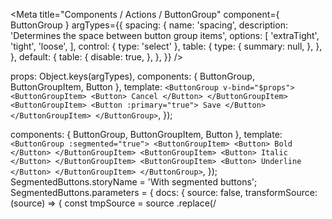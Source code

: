 
<Meta
  title="Components / Actions / ButtonGroup"
  component={ ButtonGroup }
  argTypes={{
    spacing: {
      name: 'spacing',
      description: 'Determines the space between button group items',
      options: [
        'extraTight',
        'tight',
        'loose',
      ],
      control: { type: 'select' },
      table: {
        type: {
          summary: null,
        },
      },
    },
    default: {
      table: {
        disable: true,
      },
    },
  }}
/>

  props: Object.keys(argTypes),
  components: { ButtonGroup, ButtonGroupItem, Button },
  template: `<ButtonGroup v-bind="$props">
    <ButtonGroupItem> <Button> Cancel </Button> </ButtonGroupItem>
    <ButtonGroupItem> <Button :primary="true"> Save </Button> </ButtonGroupItem>
  </ButtonGroup>`,
});

  components: { ButtonGroup, ButtonGroupItem, Button },
  template: `<ButtonGroup :segmented="true">
    <ButtonGroupItem> <Button> Bold </Button> </ButtonGroupItem>
    <ButtonGroupItem> <Button> Italic </Button> </ButtonGroupItem>
    <ButtonGroupItem> <Button> Underline </Button> </ButtonGroupItem>
  </ButtonGroup>`,
});
SegmentedButtons.storyName = 'With segmented buttons';
SegmentedButtons.parameters = {
  docs: {
    source: false,
    transformSource: (source) => {
      const tmpSource = source
        .replace(/<template>\s*/, '')
        .replace(/\s*<\/template>/, '')
      return tmpSource;
    },
  },
}


# ButtonGroup

Button group displays multiple related actions stacked or in a horizontal row to help with arrangement and spacing.

<br/>

### With segmented buttons

<Canvas>
  <Story story={SegmentedButtons} height="65px" />
</Canvas>

### Example

<Canvas>
  <Story
    name="ButtonGroup"
    height="60px"
    parameters={{
      docs: {
        transformSource: (source) => {
          const tmpSource = source
            .replace(/<template>/, '')
            .replace(/<\/template>/, '');
          return tmpSource;
        },
      },
    }}
  >
    {Template.bind({})}
  </Story>
</Canvas>

<ArgsTable story="ButtonGroup" />
